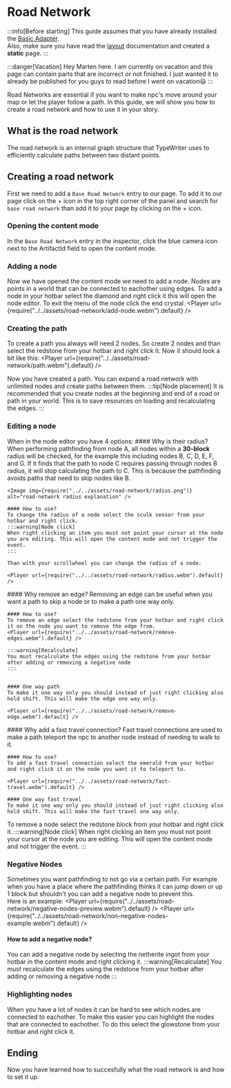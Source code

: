 
# Road Network
:::info[Before starting]
This guide assumes that you have already installed the [Basic Adapter](../../02-getting-started/01-installation.mdx#basic-adapter).\
Also, make sure you have read the [layout](../../02-getting-started/02-layout.mdx) documentation and created a **static** page.
:::

:::danger[Vacation]
Hey Marten here. I am currently on vacation and this page can contain parts that are incorrect or not finished. I just wanted it to already be published for you guys to read before I went on vacation😃
:::

Road Networks are essential if you want to make npc's move around your map or let the player follow a path. In this guide, we will show you how to create a road network and how to use it in your story.

## What is the road network
The road network is an internal graph structure that TypeWriter uses to efficiently calculate paths between two distant points.

## Creating a road network
First we need to add a `Base Road Network` entry to our page. To add it to our page click on the + icon in the top right corner of the panel and search for `base road network` than add it to your page by clicking on the + icon.

<EntrySearch entryName='base_road_network' />

### Opening the content mode 
In the `Base Road Network` entry in the inspector, click the blue camera icon next to the ArtifactId field to open the content mode.

### Adding a node
Now we have opened the content mode we need to add a node. Nodes are points in a world that can be connected to eachother using edges. To add a node in your hotbar select the diamond and right click it this will open the node editor. To exit the menu of the node click the end crystal.
<Player url={require("../../assets/road-network/add-node.webm").default} />

### Creating the path
To create a path you always will need 2 nodes. So create 2 nodes and than select the redstone from your hotbar and right click it. Now it should look a bit like this:
<Player url={require("../../assets/road-network/path.webm").default} />

Now you have created a path. You can expand a road network with unlimited nodes and create paths between them.
:::tip[Node placement]
It is recommended that you create nodes at the beginning and end of a road or path in your world. This is to save resources on loading and recalculating the edges.
:::

### Editing a node
When in the node editor you have 4 options:
<Tabs groupId="node-editor" queryString>
  <TabItem value="change-radius" label="Change Radius" default>
    #### Why is their radius?
    When performing pathfinding from node A, all nodes within a **30-block** radius will be checked, for the example this including nodes B, C, D, E, F, and G. If it finds that the path to node C requires passing through nodes B radius, it will stop calculating the path to C. This is because the pathfinding avoids paths that need to skip nodes like B.
    
    <Image img={require("../../assets/road-network/radius.png")} alt="road-network radius explanation" />

    #### How to use? 
    To change the radius of a node select the sculk sensor from your hotbar and right click.
    :::warning[Node click]
    When right clicking an item you must not point your cursor at the node you are editing. This will open the content mode and not trigger the event.
    :::

    Than with your scrollwheel you can change the radius of a node.

    <Player url={require("../../assets/road-network/radius.webm").default} />
  </TabItem>
  <TabItem value="remove-edge" label="Remove Edge">
    #### Why remove an edge?
    Removing an edge can be useful when you want a path to skip a node or to make a path one way only.

    #### How to use?
    To remove an edge select the redstone from your hotbar and right click it on the node you want to remove the edge from.
    <Player url={require("../../assets/road-network/remove-edges.webm").default} />

    :::warning[Recalculate]
    You must recalculate the edges using the redstone from your hotbar after adding or removing a negative node
    :::


    #### One way path
    To make it one way only you should instead of just right clicking also hold shift. This will make the edge one way only.

    <Player url={require("../../assets/road-network/remove-edge.webm").default} />
  </TabItem>
  <TabItem value="fast-travel" label="Add Fast Travel Connection">
    #### Why add a fast travel connection?
    Fast travel connections are used to make a path teleport the npc to another node instead of needing to walk to it.

    #### How to use?
    To add a fast travel connection select the emerald from your hotbar and right click it on the node you want it to teleport to.

    <Player url={require("../../assets/road-network/fast-travel.webm").default} />

    #### One way fast travel
    To make it one way only you should instead of just right clicking also hold shift. This will make the fast travel one way only.
  </TabItem>
  <TabItem value="remove-node" label="Remove Node">
    To remove a node select the redstone block from your hotbar and right click it.
    :::warning[Node click]
    When right clicking an item you must not point your cursor at the node you are editing. This will open the content mode and not trigger the event.
    :::
  </TabItem>
</Tabs>

### Negative Nodes
Sometimes you want pathfinding to not go via a certain path. For example when you have a place where the pathfinding thinks it can jump down or up 1 block but shouldn't you can add a negative node to prevent this.\
Here is an example:
<Tabs groupId="negative-nodes" queryString>
  <TabItem value="with" label="With Negative Node" default>
    <Player url={require("../../assets/road-network/negative-nodes-preview.webm").default} />
  </TabItem>
  <TabItem value="without" label="Without Negative Node">
    <Player url={require("../../assets/road-network/non-negative-nodes-example.webm").default} />
  </TabItem>
</Tabs>

#### How to add a negative node?
You can add a negative node by selecting the netherite ingot from your hotbar in the content mode and right clicking it.
:::warning[Recalculate]
You must recalculate the edges using the redstone from your hotbar after adding or removing a negative node
:::

### Highlighting nodes
When you have a lot of nodes it can be hard to see which nodes are connected to eachother. To make this easier you can highlight the nodes that are connected to eachother. To do this select the glowstone from your hotbar and right click it.

## Ending
Now you have learned how to succesfully what the road network is and how to set it up. 
